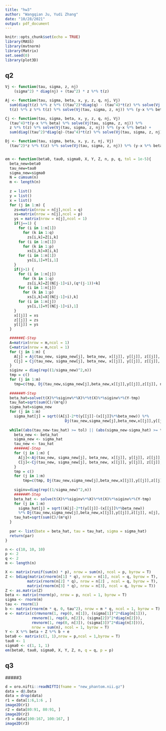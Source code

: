 ```yaml
---
title: "hw3"
author: "Wangqian Ju, Yudi Zhang"
date: "10/28/2021"
output: pdf_document
---
```


```r
knitr::opts_chunk$set(echo = TRUE)
library(MASS)
library(mvtnorm)
library(Matrix)
set.seed(0)
library(plot3D)
```

## q2
```r
Vj <- function(tau, sigma, z, nj)
    (sigma^2) * diag(nj) + (tau^2) * z %*% t(z)

Aj <- function(tau, sigma, beta, x, y, z, q, nj, Vj)
  sum(diag(t(z) %*% z %*% ((tau^2)*diag(q) - (tau^4)*t(z) %*% solve(Vj(tau, sigma, z, nj))%*%z))) + (tau^4)*t(y-x %*% beta) %*% solve(Vj(tau, sigma, z, nj)) %*% z %*%
  t(z) %*% z %*% t(z) %*% solve(Vj(tau, sigma, z, nj)) %*% (y-x %*% beta)

Cj <- function(tau, sigma, beta, x, y, z, q, nj, Vj)
  (tau^4)*t(y-x %*% beta) %*% solve(Vj(tau, sigma, z, nj)) %*%
  z %*% t(z) %*% solve(Vj(tau, sigma, z, nj)) %*% (y-x %*% beta) + 
  sum(diag((tau^2)*diag(q)-(tau^4)*t(z) %*% solve(Vj(tau, sigma, z, nj)) %*% z)) 

Dj <- function(tau, sigma, beta, x, y, z, nj, Vj)
  (tau^2)*z %*% t(z) %*% solve(Vj(tau, sigma, z, nj)) %*% (y-x %*% beta)


em <- function(beta0, tau0, sigma0, X, Y, Z, n, p, q, tol = 1e-5){
  beta_new=beta0
  tau_new=tau0
  sigma_new=sigma0
  N = cumsum(n)
  m <- length(n)
  
  z = list()
  y = list()
  x = list()
  for (j in 1:m) {
    zs=matrix(nrow = n[j],ncol = q)
    xs=matrix(nrow = n[j],ncol = p)
    ys = matrix(nrow = n[j],ncol = 1)
    if(j==1) {
      for (i in 1:n[1])
        for (k in 1:q) 
          zs[i,k]=Z[i,k]
      for (i in 1:n[1]) 
        for (k in 1:p) 
          xs[i,k]=X[i,k]
      for (i in 1:n[1])
          ys[i,1]=Y[i,1]
    }
    if(j>1) {
      for (i in 1:n[j])
        for (k in 1:q)
          zs[i,k]=Z[(N[j-1]+i),(q*(j-1))+k]
      for (i in 1:n[j])
        for (k in 1:p) 
          xs[i,k]=X[(N[j-1]+i),k]
      for (i in 1:n[j])
          ys[i,1]=Y[(N[j-1]+i),1]
    }
    x[[j]] = xs
    z[[j]] = zs
    y[[j]] = ys
  }

  ######E-Step
  A=matrix(nrow = m,ncol = 1)
  C=matrix(nrow = m,ncol = 1)
  for (j in 1:m) {
    A[j] = Aj(tau_new, sigma_new[j], beta_new, x[[j]], y[[j]], z[[j]], q, n[j], Vj)
    C[j] = Cj(tau_new, sigma_new[j], beta_new, x[[j]], y[[j]], z[[j]], q, n[j], Vj)
  }
  siginv = diag(rep((1/sigma_new)^2,n))
  tmp = c()
  for (j in 1:m)
    tmp=c(tmp, Dj(tau_new,sigma_new[j],beta_new,x[[j]],y[[j]],z[[j]], n[j], Vj))
  
  ######M-Step
  beta_hat=solve(t(X)%*%siginv%*%X)%*%t(X)%*%siginv%*%(Y-tmp)
  tau_hat=sqrt(sum(C)/(m*q))
  sigma_hat=sigma_new
  for (j in 1:m)
    sigma_hat[j] = sqrt((A[j]-2*t(y[[j]]-(x[[j]]%*%beta_new)) %*% 
                           Dj(tau_new,sigma_new[j],beta_new,x[[j]],y[[j]],z[[j]], n[j], Vj)+t(y[[j]]-(x[[j]]%*%beta_new)) %*% (y[[j]]-(x[[j]]%*%beta_new)))/n[j])
  
  while((abs(tau_new-tau_hat) >= tol) || (abs(sigma_new-sigma_hat) >= tol) || (abs(beta_new-beta_hat) >= tol)) {
    beta_new <- beta_hat
    sigma_new <- sigma_hat
    tau_new <- tau_hat
    ######E-Step
    for (j in 1:m) {
      A[j]<-Aj(tau_new, sigma_new[j], beta_new, x[[j]], y[[j]], z[[j]], q, n[j], Vj)
      C[j]<-Cj(tau_new, sigma_new[j], beta_new, x[[j]], y[[j]], z[[j]], q, n[j], Vj)
    }
    tmp = c()
    for (j in 1:m)
        tmp=c(tmp, Dj(tau_new,sigma_new[j],beta_new,x[[j]],y[[j]],z[[j]], n[j], Vj))
    
    siginv=diag(rep((1/sigma_new)^2,n))
    ######M-Step
    beta_hat <- solve(t(X)%*%siginv%*%X)%*%t(X)%*%siginv%*%(Y-tmp)
    for (j in 1:m)
      sigma_hat[j] = sqrt((A[j]-2*t(y[[j]]-(x[[j]]%*%beta_new))
      %*% Dj(tau_new,sigma_new[j],beta_new,x[[j]],y[[j]],z[[j]], n[j], Vj) +t(y[[j]]-(x[[j]]%*%beta_new)) %*% (y[[j]]-(x[[j]]%*%beta_new)))/n[j])
    tau_hat=sqrt(sum(C)/(m*q))
  }
  
  par <- list(bate = beta_hat, tau = tau_hat, sigma = sigma_hat)
  return(par)
}
```

```r
n <- c(10, 10, 10)
p <- 2
q <- 2
m <- length(n)

X <- matrix(runif(sum(n) * p), nrow = sum(n), ncol = p, byrow = T)
Z <- bdiag(matrix(rnorm(n[1] * q), nrow = n[1], ncol = q, byrow = T),
          matrix(rnorm(n[2] * q), nrow = n[2] , ncol = q, byrow = T),
          matrix(rnorm(n[3] * q), nrow = n[3], ncol = q, byrow = T))
Z <- as.matrix(Z)
beta <- matrix(rnorm(p), nrow = p, ncol = 1, byrow = T)
sigma <- rnorm(m)
tau <- rnorm(1)
b <- matrix(rnorm(m * q, 0, tau^2), nrow = m * q, ncol = 1, byrow = T)
e <- matrix(c(rmvnorm(1, rep(0, n[1]), (sigma[1])^2*diag(n[1])),
            rmvnorm(1, rep(0, n[2]), (sigma[2])^2*diag(n[2])),
            rmvnorm(1, rep(0, n[3]), (sigma[3])^2*diag(n[3]))),
            nrow = sum(n), ncol = 1, byrow = T)
Y <- X %*% beta + Z %*% b + e
beta0 <- matrix(c(1, 1),nrow = p,ncol = 1,byrow = T)
tau0 <- 1
sigma0 <- c(1, 1, 1)
em(beta0, tau0, sigma0, X, Y, Z, n, q = q, p = p)
```

## q3

#####3
```r
d = oro.nifti::readNIfTI(fname = "new_phantom.nii.gz") 
data = d@.Data
data = drop(data)
r1 = data[1:6,1:6 , ]
image2D(r1)
r2 = data[80:91, 80:91, ]
image2D(r2)
r3 = data[100:167, 100:167, ]
image2D(r3)
```
